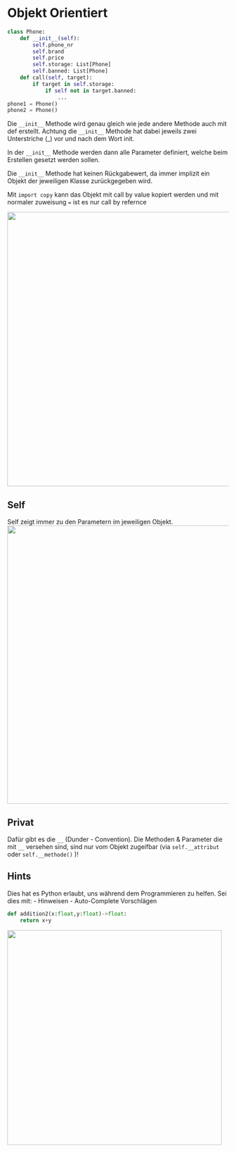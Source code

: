 # Objekt Orientiert

``` python
class Phone:
    def __init__(self):
        self.phone_nr
        self.brand 
        self.price 
        self.storage: List[Phone]
        self.banned: List[Phone]
    def call(self, target):
        if target in self.storage:
            if self not in target.banned:
                ...
phone1 = Phone()
phone2 = Phone()
```

Die `__init__` Methode wird genau gleich wie jede andere Methode auch mit def erstellt. Achtung die `__init__` Methode hat dabei jeweils zwei Unterstriche (\_) vor und nach dem Wort init.

In der `__init__` Methode werden dann alle Parameter definiert, welche beim Erstellen gesetzt werden sollen.

Die `__init__` Methode hat keinen Rückgabewert, da immer implizit ein Objekt der jeweiligen Klasse zurückgegeben wird.

Mit `import copy` kann das Objekt mit call by value kopiert werden und mit normaler zuweisung `=` ist es nur call by refernce

![](images/paste-44.png){width="623"}

## Self

Self zeigt immer zu den Parametern im jeweiligen Objekt. ![](images/paste-45.png){width="632"}

## Privat

::: callout-important
Dafür gibt es die `__` (Dunder - Convention). Die Methoden & Parameter die mit `__` versehen sind, sind nur \textbf{INTERN} vom Objekt zugeifbar (via `self.__attribut` oder `self.__methode()` )!
:::

## Hints

Dies hat es Python erlaubt, uns während dem Programmieren zu helfen. Sei dies mit: - Hinweisen - Auto-Complete Vorschlägen

``` python
def addition2(x:float,y:float)->float:
    return x+y
```

![](images/paste-47.png){width="488"}